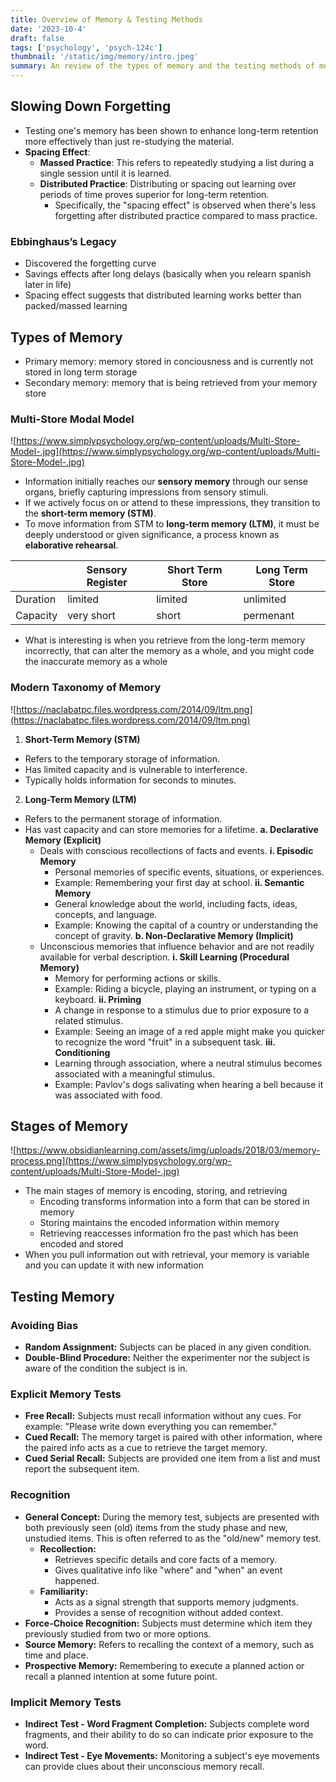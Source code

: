 ```yaml
---
title: Overview of Memory & Testing Methods
date: '2023-10-4'
draft: false
tags: ['psychology', 'psych-124c']
thumbnail: '/static/img/memory/intro.jpeg'
summary: An review of the types of memory and the testing methods of memory.
---
```


## **Slowing Down Forgetting**

- Testing one's memory has been shown to enhance long-term retention more effectively than just re-studying the material.
- **Spacing Effect**:
  - **Massed Practice**: This refers to repeatedly studying a list during a single session until it is learned.
  - **Distributed Practice**: Distributing or spacing out learning over periods of time proves superior for long-term retention.
    - Specifically, the "spacing effect" is observed when there's less forgetting after distributed practice compared to mass practice.

### Ebbinghaus’s Legacy

- Discovered the forgetting curve
- Savings effects after long delays (basically when you relearn spanish later in life)
- Spacing effect suggests that distributed learning works better than packed/massed learning

## Types of Memory

- Primary memory: memory stored in conciousness and is currently not stored in long term storage
- Secondary memory: memory that is being retrieved from your memory store

### Multi-Store Modal Model

![https://www.simplypsychology.org/wp-content/uploads/Multi-Store-Model-.jpg](https://www.simplypsychology.org/wp-content/uploads/Multi-Store-Model-.jpg)

- Information initially reaches our **sensory memory** through our sense organs, briefly capturing impressions from sensory stimuli.
- If we actively focus on or attend to these impressions, they transition to the **short-term memory (STM)**.
- To move information from STM to **long-term memory (LTM)**, it must be deeply understood or given significance, a process known as **elaborative rehearsal**.

|          | Sensory Register | Short Term Store | Long Term Store |
| -------- | ---------------- | ---------------- | --------------- |
| Duration | limited          | limited          | unlimited       |
| Capacity | very short       | short            | permenant       |

- What is interesting is when you retrieve from the long-term memory incorrectly, that can alter the memory as a whole, and you might code the inaccurate memory as a whole

### Modern Taxonomy of Memory

![https://naclabatpc.files.wordpress.com/2014/09/ltm.png](https://naclabatpc.files.wordpress.com/2014/09/ltm.png)

1. **Short-Term Memory (STM)**

- Refers to the temporary storage of information.
- Has limited capacity and is vulnerable to interference.
- Typically holds information for seconds to minutes.

2. **Long-Term Memory (LTM)**

- Refers to the permanent storage of information.
- Has vast capacity and can store memories for a lifetime.
  **a. Declarative Memory (Explicit)**
  - Deals with conscious recollections of facts and events.
    **i. Episodic Memory**
    - Personal memories of specific events, situations, or experiences.
    - Example: Remembering your first day at school.
      **ii. Semantic Memory**
    - General knowledge about the world, including facts, ideas, concepts, and language.
    - Example: Knowing the capital of a country or understanding the concept of gravity.
      **b. Non-Declarative Memory (Implicit)**
  - Unconscious memories that influence behavior and are not readily available for verbal description.
    **i. Skill Learning (Procedural Memory)**
    - Memory for performing actions or skills.
    - Example: Riding a bicycle, playing an instrument, or typing on a keyboard.
      **ii. Priming**
    - A change in response to a stimulus due to prior exposure to a related stimulus.
    - Example: Seeing an image of a red apple might make you quicker to recognize the word "fruit" in a subsequent task.
      **iii. Conditioning**
    - Learning through association, where a neutral stimulus becomes associated with a meaningful stimulus.
    - Example: Pavlov's dogs salivating when hearing a bell because it was associated with food.

## Stages of Memory

![https://www.obsidianlearning.com/assets/img/uploads/2018/03/memory-process.png](https://www.simplypsychology.org/wp-content/uploads/Multi-Store-Model-.jpg)

- The main stages of memory is encoding, storing, and retrieving
  - Encoding transforms information into a form that can be stored in memory
  - Storing maintains the encoded information within memory
  - Retrieving reaccesses information fro the past which has been encoded and stored
- When you pull information out with retrieval, your memory is variable and you can update it with new information

## **Testing Memory**

### **Avoiding Bias**

- **Random Assignment:** Subjects can be placed in any given condition.
- **Double-Blind Procedure:** Neither the experimenter nor the subject is aware of the condition the subject is in.

### **Explicit Memory Tests**

- **Free Recall:** Subjects must recall information without any cues. For example: "Please write down everything you can remember."
- **Cued Recall:** The memory target is paired with other information, where the paired info acts as a cue to retrieve the target memory.
- **Cued Serial Recall:** Subjects are provided one item from a list and must report the subsequent item.

### **Recognition**

- **General Concept:** During the memory test, subjects are presented with both previously seen (old) items from the study phase and new, unstudied items. This is often referred to as the "old/new" memory test.
  - **Recollection:**
    - Retrieves specific details and core facts of a memory.
    - Gives qualitative info like "where" and "when" an event happened.
  - **Familiarity:**
    - Acts as a signal strength that supports memory judgments.
    - Provides a sense of recognition without added context.
- **Force-Choice Recognition:** Subjects must determine which item they previously studied from two or more options.
- **Source Memory:** Refers to recalling the context of a memory, such as time and place.
- **Prospective Memory:** Remembering to execute a planned action or recall a planned intention at some future point.

### **Implicit Memory Tests**

- **Indirect Test - Word Fragment Completion:** Subjects complete word fragments, and their ability to do so can indicate prior exposure to the word.
- **Indirect Test - Eye Movements:** Monitoring a subject's eye movements can provide clues about their unconscious memory recall.
